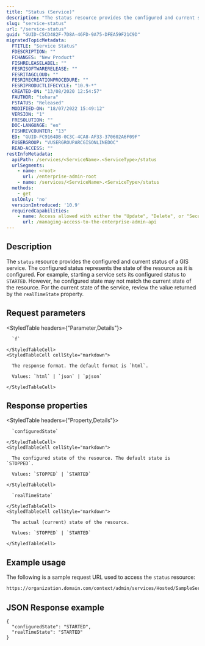 ```yaml
---
title: "Status (Service)"
description: "The status resource provides the configured and current status of a GIS service."
slug: "service-status"
url: "/service-status"
guid: "GUID-C5CD482F-7D8A-46FD-9A75-DFEA59F21C9D"
migratedTopicMetadata:
  FTITLE: "Service Status"
  FDESCRIPTION: ""
  FCHANGES: "New Product"
  FISHRELEASELABEL: ""
  FESRISOFTWARERELEASE: ""
  FESRITAGCLOUD: ""
  FESRIRECREATIONPROCEDURE: ""
  FESRIPRODUCTLIFECYCLE: "10.9-*"
  CREATED-ON: "13/08/2020 12:54:57"
  FAUTHOR: "tohara"
  FSTATUS: "Released"
  MODIFIED-ON: "18/07/2022 15:49:12"
  VERSION: "1"
  FRESOLUTION: ""
  DOC-LANGUAGE: "en"
  FISHREVCOUNTER: "13"
  ED: "GUID-FC9164DB-0C3C-4CA8-AF33-370602A6F09F"
  FUSERGROUP: "VUSERGROUPARCGISONLINEDOC"
  READ-ACCESS: ""
restInfoMetadata:
  apiPath: /services/<ServiceName>.<ServiceType>/status
  urlSegments:
    - name: <root>
      url: /enterprise-admin-root
    - name: /services/<ServiceName>.<ServiceType>/status
  methods:
    - get
  sslOnly: 'no'
  versionIntroduced: '10.9'
  requiredCapabilities:
    - name: Access allowed with either the "Update", "Delete", or "Security and infrastructure" privileges, or the Publisher role
      url: /managing-access-to-the-enterprise-admin-api
---
```


## Description

The `status` resource provides the configured and current status of a GIS service. The configured status represents the state of the resource as it is configured. For example, starting a service sets its configured status to `STARTED`. However, he configured state may not match the current state of the resource. For the current state of the service, review the value returned by the `realTimeState` property.


## Request parameters

<StyledTable headers={"Parameter,Details"}>
  <StyledTableRow>
    <StyledTableCell cellStyle="markdown">

      `f` 

    </StyledTableCell>
    <StyledTableCell cellStyle="markdown">

      The response format. The default format is `html`.

      Values: `html` | `json` | `pjson`

    </StyledTableCell>
  </StyledTableRow>
</StyledTable>


## Response properties

<StyledTable headers={"Property,Details"}>
  <StyledTableRow>
    <StyledTableCell cellStyle="markdown">

      `configuredState` 

    </StyledTableCell>
    <StyledTableCell cellStyle="markdown">

      The configured state of the resource. The default state is `STOPPED`.

      Values: `STOPPED` | `STARTED` 

    </StyledTableCell>
  </StyledTableRow>
  <StyledTableRow>
    <StyledTableCell cellStyle="markdown">

      `realTimeState` 

    </StyledTableCell>
    <StyledTableCell cellStyle="markdown">

      The actual (current) state of the resource.

      Values: `STOPPED` | `STARTED` 

    </StyledTableCell>
  </StyledTableRow>
</StyledTable>


## Example usage

The following is a sample request URL used to access the `status` resource:

```markdown
https://organization.domain.com/context/admin/services/Hosted/SampleService.FeatureServer/status?f=pjson
```

## JSON Response example

```other
{
  "configuredState": "STARTED",
  "realTimeState": "STARTED"
}
```